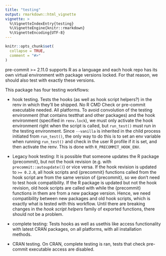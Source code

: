 ```yaml
---
title: "testing"
output: rmarkdown::html_vignette
vignette: >
  %\VignetteIndexEntry{testing}
  %\VignetteEngine{knitr::rmarkdown}
  %\VignetteEncoding{UTF-8}
---
```


```r
knitr::opts_chunk$set(
  collapse = TRUE,
  comment = "#>"
)
```

pre-commit >= 2.11.0 supports R as a language and each hook repo has its own
virtual environment with package versions locked. For that reason, we should
also test with exactly these versions.

This package has four testing workflows:

* hook testing. Tests the hooks (as well as hook script helpers?) in the renv in
  which they'll be shipped. No R CMD Check or pre-commit executable needed.
  All platforms. To avoid convolution of the testing environment
  (that contains testthat and other packages) and the hook environment
  (specified in `renv.lock`), we must only activate the hook environment right
  when the script is called, but `run_test()` must run in the testing
  environment. Since `--vanilla` is inherited in the child process initiated
  from `run_test()`, the only way to do this is to set an env variable when
  running `run_test()` and check in the user R profile if it is set, and then
  activate the renv. This is done with `R_PRECOMMIT_HOOK_ENV`.

* Legacy hook testing: It is possible that someone updates the R package 
  {precommit}, but not the hook revision (e.g. with `precommit::autoupdate()`) 
  or vice versa. If the hook revision is updated to `>= 0.2.0`, all hook scripts
  and {precommit} functions called from the hook script are from the same 
  version of {precommit}, so we don't need to test hook compatibility. If the R
  package is updated but not the hook revision, old hook scripts are called with 
  while the {precommit} functions in them are from a new package version. Hence, 
  we need compatibility between new packages and old hook scripts, which is 
  exactly what is tested with this workflow. Until there are breaking changes in
  the *hook script helpers* family of exported functions, there should not be 
  a problem.
  
* complete testing: Tests hooks as well as usethis like access functionality 
  with latest CRAN packages, on all platforms, with all installation methods.

* CRAN testing. On CRAN, complete testing is ran, tests that check pre-commit
  executable access are disabled.
